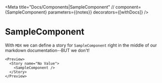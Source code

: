 

<Meta
  title="Docs/Components|SampleComponent"
  // component={SampleComponent}
  parameters={{notes}}
  decorators={[withDocs]}
/>

# SampleComponent

With `MDX` we can define a story for `SampleComponent` right in the middle of our
markdown documentation--BUT we don't!


```
<Preview>
  <Story name="No Value">
    <SampleComponent />
  </Story>
</Preview>
```
